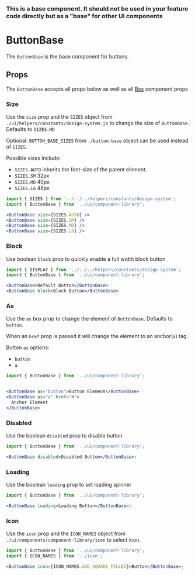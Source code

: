 
### This is a base component. It should not be used in your feature code directly but as a "base" for other UI components

# ButtonBase

The `ButtonBase` is the base component for buttons.

<Canvas>
  <Story id="ui-components-component-library-button-base-button-base-stories-js--default-story" />
</Canvas>

## Props

The `ButtonBase` accepts all props below as well as all [Box](/docs/ui-components-ui-box-box-stories-js--default-story#props) component props

<ArgsTable of={ButtonBase} />

### Size

Use the `size` prop and the `SIZES` object from `./ui/helpers/constants/design-system.js`
to change the size of `ButtonBase`. Defaults to `SIZES.MD`

Optional: `BUTTON_BASE_SIZES` from `./button-base` object can be used instead of `SIZES`.

Possible sizes include:

- `SIZES.AUTO` inherits the font-size of the parent element.
- `SIZES.SM` 32px
- `SIZES.MD` 40px
- `SIZES.LG` 48px

<Canvas>
  <Story id="ui-components-component-library-button-base-button-base-stories-js--size" />
</Canvas>

```jsx
import { SIZES } from '../../../helpers/constants/design-system';
import { ButtonBase } from '../ui/component-library';

<ButtonBase size={SIZES.AUTO} />
<ButtonBase size={SIZES.SM} />
<ButtonBase size={SIZES.MD} />
<ButtonBase size={SIZES.LG} />
```

### Block

Use boolean `block` prop to quickly enable a full width block button

<Canvas>
  <Story id="ui-components-component-library-button-base-button-base-stories-js--block" />
</Canvas>

```jsx
import { DISPLAY } from '../../../helpers/constants/design-system';
import { ButtonBase } from '../ui/component-library';

<ButtonBase>Default Button</ButtonBase>
<ButtonBase block>Block Button</ButtonBase>
```

### As

Use the `as` box prop to change the element of `ButtonBase`. Defaults to `button`.

When an `href` prop is passed it will change the element to an anchor(`a`) tag.

Button `as` options:

- `button`
- `a`

<Canvas>
  <Story id="ui-components-component-library-button-base-button-base-stories-js--as" />
</Canvas>

```jsx
import { ButtonBase } from '../ui/component-library';


<ButtonBase as="button">Button Element</ButtonBase>
<ButtonBase as="a" href="#">
  Anchor Element
</ButtonBase>
```

### Disabled

Use the boolean `disabled` prop to disable button

<Canvas>
  <Story id="ui-components-component-library-button-base-button-base-stories-js--disabled" />
</Canvas>

```jsx
import { ButtonBase } from '../ui/component-library';

<ButtonBase disabled>Disabled Button</ButtonBase>;
```

### Loading

Use the boolean `loading` prop to set loading spinner

<Canvas>
  <Story id="ui-components-component-library-button-base-button-base-stories-js--loading" />
</Canvas>

```jsx
import { ButtonBase } from '../ui/component-library';

<ButtonBase loading>Loading Button</ButtonBase>;
```

### Icon

Use the `icon` prop and the `ICON_NAMES` object from `./ui/components/component-library/icon` to select icon.

<Canvas>
  <Story id="ui-components-component-library-button-base-button-base-stories-js--icon" />
</Canvas>

```jsx
import { ButtonBase } from '../ui/component-library';
import { ICON_NAMES } from '../icon';

<ButtonBase icon={ICON_NAMES.ADD_SQUARE_FILLED}>Button</ButtonBase>;
```
